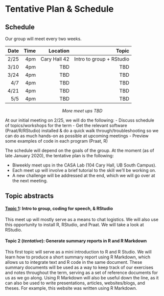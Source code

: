 # Tentative Plan & Schedule {-}

## Schedule {-}
Our group will meet every two weeks. 

|  Date|  Time|  Location| Topic|
|--:|--:|--:|--:|
|  2/25|  4pm|  Cary Hall 42| Intro to group + RStudio|
|  3/10|  4pm|  TBD| TBD|
|  3/24|  4pm|  TBD| TBD|
|  4/7|  4pm|  TBD| TBD|
|  4/21|  4pm|  TBD| TBD|
|  5/5|  4pm|  TBD| TBD|

<center>
*More meet ups TBD*
</center>

At our initial meeting on 2/25, we will do the following:
- Discuss schedule of topics/workshops for the term
- Get the relevant software (Praat/R/RStudio) installed & do a quick walk through/troubleshooting so we can do as much hands-on as possible at upcoming meetings
- Preview some examples of code in each program (Praat, R)

The schedule will depend on the goals of the group. At the moment (as of late January 2020), the tentative plan is the following:

- Biweekly meet ups in the CASA Lab (104 Cary Hall, UB South Campus).
- Each meet up will involve a brief tutorial to the skill we'll be working on.
- A new challenge will be addressed at the end, which we will go over at the next meeting.

## Topic abstracts {-}

#### [Topic 1](#topic1): Intro to group, coding for speech, & RStudio {-}
This meet up will mostly serve as a means to chat logistics. We will also use this opportunity to install R, RStudio, and Praat. We will take a look at RStudio.

#### Topic 2 (*tentative*): Generate summary reports in R and R Markdown {-}
This first topic will serve as a mini introduction to R and R Studio. We will learn how to produce a short summary report using R Markdown, which allows us to integrate text and R code in the same document. These summary documents will be used as a way to keep track of our exercises and notes throughout the term, serving as a set of reference documents for us as we go along. Using R Markdown will also be useful down the line, as it can also be used to write presentations, articles, websites/blogs, and theses. For example, this website was written using R Markdown.
